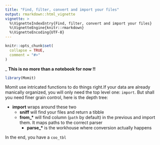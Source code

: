 ```yaml
---
title: "Find, filter, convert and import your files"
output: rmarkdown::html_vignette
vignette: >
  %\VignetteIndexEntry{Find, filter, convert and import your files}
  %\VignetteEngine{knitr::rmarkdown}
  %\VignetteEncoding{UTF-8}
---
```


```r
knitr::opts_chunk$set(
  collapse = TRUE,
  comment = "#>"
)
```
_
__This is no more than a notebook for now !!__

```r
library(Momit)
```

Momit use intricated functions to do things right.If your data are already manically organized, you will only need the top level one: `import`. But shall you need finer grain control, here is the depth tree:

* __import__ wraps around these two
  * __sniff__ will find your files and return a tibble
  * __from_\*__ will find column (`path` by default) in the previous and import them. It maps paths to the correct parser
    * __parse_\*__ is the workhouse where conversion actually happens
    






In the end, you have a `coo_tbl`

